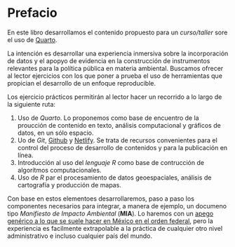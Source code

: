 # Prefacio {.unnumbered}

En este libro desarrollamos el contenido propuesto para un
*curso/taller* sore el uso de [Quarto](https://quarto.org/docs/books).

La intención es desarrollar una experiencia inmersiva sobre la
incorporación de datos y el apopyo de evidencia en la construcción de
instrumentos relevantes para la política pública en materia ambiental.
Buscamos ofrecer al lector ejercicios con los que poner a prueba el uso
de herramientas que propician el desarrollo de un enfoque reproducible.

Los ejercicio prácticos permitirán al lector hacer un recorrido a lo
largo de la siguiente ruta:

1.  Uso de *Quarto*. Lo proponemos como base de encuentro de la
    proucción de contenido en texto, análisis computacional y gráficos
    de datos, en un sólo espacio.
2.  Uo de *Git*, [Github](http://www.github.com) y
    [Netlify](http://www.netlify.com). Se trata de recursos convenientes
    para el control del proceso de desarrollo de contenidos y para la
    publicación en línea.
3.  Introducción al uso del *lenguaje R* como base de contrucción de
    algorítmos computacionales.
4.  Uso de *R* par el procesamiento de datos geoespaciales, análisis de
    cartografía y producción de mapas.

Con base en estos elementoes desarrollaremos, paso a paso los
componentes necesarios para integrar, a manera de ejemplo, un documeno
tipo *Manifiesto de Impacto Ambiental* (**MIA**). Lo haremos con un
[apego genérico a lo que se suele hacer en México en el orden
federal](https://www.gob.mx/semarnat/documentos/guias-de-impacto-ambiental),
pero la experiencia es facilmente extrapolable a la práctica de
cualquier otro nivel administrativo e incluso cualquier país del mundo.
